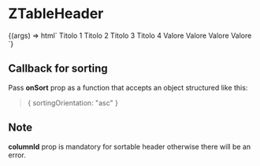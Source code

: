 
<Meta
  title="Table/ZTableHeader"
  component="z-table-header"
/>

# ZTableHeader

<Canvas>
  <Story
    name="ZTableHeader"
    argTypes={{
      padding: {
        control: {type: "select"},
        options: Object.values(Size),
      },
    }}
    args={{
      sortable: false,
      showButton: false,
      padding: "medium",
    }}
  >
    {(args) => html`
      <z-table bordered="true">
        <z-table-head>
          <z-table-row>
            <z-table-header
              column-id="col-1"
              sortable="${args.sortable}"
              show-button="${args.showButton}"
              padding="${args.padding}"
            >
              <span>Titolo 1</span>
            </z-table-header>
            <z-table-header
              column-id="col-2"
              sortable="false"
              show-button="${args.showButton}"
              padding="${args.padding}"
            >
              <span>Titolo 2</span>
            </z-table-header>
            <z-table-header
              column-id="col-3"
              sortable="${args.sortable}"
              show-button="${args.showButton}"
              padding="${args.padding}"
            >
              <span>Titolo 3</span>
            </z-table-header>
            <z-table-header
              column-id="col-4"
              sortable="${args.sortable}"
              show-button="${args.showButton}"
              padding="${args.padding}"
            >
              <span>Titolo 4</span>
            </z-table-header>
          </z-table-row>
        </z-table-head>
        <z-table-body>
          <z-table-row>
            <z-table-cell>Valore</z-table-cell>
            <z-table-cell>Valore</z-table-cell>
            <z-table-cell>Valore</z-table-cell>
            <z-table-cell>Valore</z-table-cell>
          </z-table-row>
        </z-table-body>
      </z-table>
    `}
  </Story>
</Canvas>

## Callback for sorting

Pass **onSort** prop as a function that accepts an object structured like this:

> { sortingOrientation: "asc" }

## Note

**columnId** prop is mandatory for sortable header otherwise there will be an error.

<ArgsTable of="z-table-header" />
